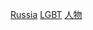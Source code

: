 {{Commonscat|LGBT people from Russia}}

[[Category:欧洲各国LGBT人物|Russia]]
[[Category:俄羅斯人|LGBT]]
[[Category:俄羅斯LGBT|人物]]